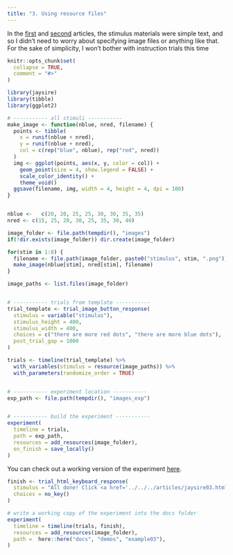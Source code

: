 ```yaml
---
title: "3. Using resource files"
---
```


In the [first](jaysire01.html) and [second](jaysire02.html) articles, the stimulus materials were simple text, and so I didn't need to worry about specifying image files or anything like that. For the sake of simplicity, I won't bother with instruction trials this time



```r
knitr::opts_chunk$set(
  collapse = TRUE,
  comment = "#>"
)
```


```r
library(jaysire)
library(tibble)
library(ggplot2)

# ----------- all stimuli -----------
make_image <- function(nblue, nred, filename) {
  points <- tibble(
    x = runif(nblue + nred),
    y = runif(nblue + nred),
    col = c(rep("blue", nblue), rep("red", nred))
  )
  img <- ggplot(points, aes(x, y, color = col)) + 
    geom_point(size = 4, show.legend = FALSE) + 
    scale_color_identity() + 
    theme_void()
  ggsave(filename, img, width = 4, height = 4, dpi = 100)
}


nblue <-   c(20, 20, 25, 25, 30, 30, 35, 35)
nred <- c(15, 25, 20, 30, 25, 35, 30, 40)

image_folder <- file.path(tempdir(), "images")
if(!dir.exists(image_folder)) dir.create(image_folder)

for(stim in 1:8) {
  filename <- file.path(image_folder, paste0("stimulus", stim, ".png"))
  make_image(nblue[stim], nred[stim], filename)
}

image_paths <- list.files(image_folder)


# ----------- trials from template -----------
trial_template <- trial_image_button_response(
  stimulus = variable("stimulus"),
  stimulus_height = 400,
  stimulus_width = 400,
  choices = c("there are more red dots", "there are more blue dots"),
  post_trial_gap = 1000
)

trials <- timeline(trial_template) %>%
  with_variables(stimulus = resource(image_paths)) %>%
  with_parameters(randomize_order = TRUE)


# ----------- experiment location -----------
exp_path <- file.path(tempdir(), "images_exp")


# ----------- build the experiment -----------
experiment(
  timeline = trials,
  path = exp_path, 
  resources = add_resources(image_folder),
  on_finish = save_locally()
)
```

You can check out a working version of the experiment [here](../demos/example03/experiment/index.html).

```r

finish <- trial_html_keyboard_response(
  stimulus = "All done! Click <a href='../../../articles/jaysire03.html'>here</a> to return to the vignette.",
  choices = no_key()
)

# write a working copy of the experiment into the docs folder
experiment(
  timeline = timeline(trials, finish),
  resources = add_resources(image_folder),
  path =  here::here("docs", "demos", "example03"),
)
```



